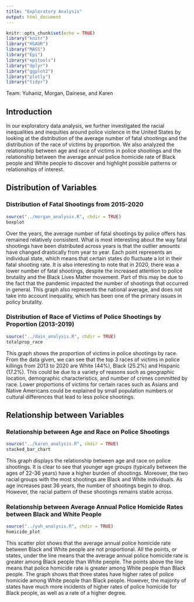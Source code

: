 ```yaml
---
title: "Exploratory Analysis"
output: html_document
---
```


```r
knitr::opts_chunk$set(echo = TRUE)
library("knitr")
library("HSAUR")
library("MASS")
library("Epi")
library("epitools")
library("dplyr")
library("ggplot2")
library("plotly")
library("tidyr")
```

Team: Yuhaniz, Morgan, Dainese, and Karen

## Introduction
In our exploratory data analysis, we further investigated the racial inequalities and inequities around police violence in the United States by looking at the distribution of the average number of fatal shootings and the distribution of the race of victims by proportion. We also analyzed the relationship between age and race of victims in police shootings and the relationship between the average annual police homicide rate of Black people and White people to discover and highlight possible patterns or relationships of interest.



## Distribution of Variables


### Distribution of Fatal Shootings from 2015-2020
```r
source("../morgan_analysis.R", chdir = TRUE)
boxplot
```

Over the years, the average number of fatal shootings by police offers has remained relatively consistent. What is most interesting about the way fatal shootings have been distributed across years is that the outlier amounts have changed drastically from year to year. Each point represents an individual state, which means that certain states do fluctuate a lot in their fatal shooting rate. It is also interesting to note that in 2020, there was a lower number of fatal shootings, despite the increased attention to police brutality and the Black Lives Matter movement. Part of this may be due to the fact that the pandemic impacted the number of shootings that occurred in general. This graph also represents the national average, and does not take into account inequality, which has been one of the primary issues in policy brutality.



### Distribution of Race of Victims of Police Shootings by Proportion (2013-2019)
```r
source("../dain_analysis.R", chdir = TRUE)
totalprop_race
```


This graph shows the proportion of victims in police shootings by race. From the data given, we can see that the top 3 races of victims in police killings from 2013 to 2020 are White (44%), Black (25.2%) and Hispanic (17.2%). This could be due to a variety of reasons such as geographic location, demographic characteristics, and number of crimes committed by race. Lower proportions of victims for certain races such as Asians and Native Americans could be explained by small population numbers or cultural differences that lead to less police shootings.




## Relationship between Variables


### Relationship between Age and Race on Police Shootings


```r
source("../karen_analysis.R", chdir = TRUE)
stacked_bar_chart
```


This graph displays the relationship between age and race on police shootings. It is clear to see that younger age groups (typically between the ages of 22-36 years) have a higher burden of shootings. Moreover, the two racial groups with the most shootings are Black and White individuals. As age increases past 36 years, the number of shootings begin to drop. However, the racial pattern of these shootings remains stable across. 


### Relationship between Average Annual Police Homicide Rates between Black and White People


```r
source("../yuh_analysis.R", chdir = TRUE)
homicide_plot
```


This scatter plot shows that the average annual police homicide rate between Black and White people are not proportional. All the points, or states, under the line means that the average annual police homicide rate is greater among Black people than White people. The points above the line means that police homicide rate is greater among White people than Black people. The graph shows that three states have higher rates of police homicide among White people than Black people. However, the majority of states have much more incidents of higher rates of police homicide for Black people, as well as a rate of a higher degree.